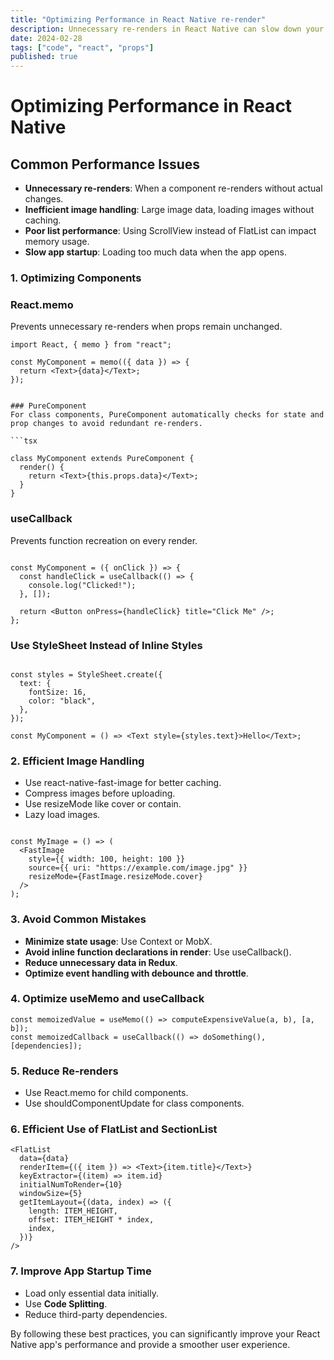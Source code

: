 ```yaml
---
title: "Optimizing Performance in React Native re-render"
description: Unnecessary re-renders in React Native can slow down your app. Learn how to optimize performance with techniques like React.memo, useMemo, and useCallback to keep your app fast and smooth...
date: 2024-02-28
tags: ["code", "react", "props"]
published: true
---
```


# Optimizing Performance in React Native

## Common Performance Issues

- **Unnecessary re-renders**: When a component re-renders without actual changes.
- **Inefficient image handling**: Large image data, loading images without caching.
- **Poor list performance**: Using ScrollView instead of FlatList can impact memory usage.
- **Slow app startup**: Loading too much data when the app opens.

<h3 id="1" className="text-[1.375rem] mt-0 font-semibold">
  1. Optimizing Components
</h3>

### React.memo

Prevents unnecessary re-renders when props remain unchanged.

```tsx
import React, { memo } from "react";

const MyComponent = memo(({ data }) => {
  return <Text>{data}</Text>;
});
```

````

### PureComponent
For class components, PureComponent automatically checks for state and prop changes to avoid redundant re-renders.

```tsx

class MyComponent extends PureComponent {
  render() {
    return <Text>{this.props.data}</Text>;
  }
}
````

### useCallback

Prevents function recreation on every render.

```tsx

const MyComponent = ({ onClick }) => {
  const handleClick = useCallback(() => {
    console.log("Clicked!");
  }, []);

  return <Button onPress={handleClick} title="Click Me" />;
};
```

### Use StyleSheet Instead of Inline Styles

```tsx

const styles = StyleSheet.create({
  text: {
    fontSize: 16,
    color: "black",
  },
});

const MyComponent = () => <Text style={styles.text}>Hello</Text>;
```

<h3 id="2" className="text-[1.375rem] mt-0 font-semibold">
  2. Efficient Image Handling
</h3>

- Use react-native-fast-image for better caching.
- Compress images before uploading.
- Use resizeMode like cover or contain.
- Lazy load images.

```tsx

const MyImage = () => (
  <FastImage
    style={{ width: 100, height: 100 }}
    source={{ uri: "https://example.com/image.jpg" }}
    resizeMode={FastImage.resizeMode.cover}
  />
);
```

<h3 id="3" className="text-[1.375rem] mt-0 font-semibold">
  3. Avoid Common Mistakes
</h3>

- **Minimize state usage**: Use Context or MobX.
- **Avoid inline function declarations in render**: Use useCallback().
- **Reduce unnecessary data in Redux**.
- **Optimize event handling with debounce and throttle**.

<h3 id="4" className="text-[1.375rem] mt-0 font-semibold">
  4. Optimize useMemo and useCallback
</h3>

```tsx
const memoizedValue = useMemo(() => computeExpensiveValue(a, b), [a, b]);
const memoizedCallback = useCallback(() => doSomething(), [dependencies]);
```

<h3 id="5" className="text-[1.375rem] mt-0 font-semibold">
  5. Reduce Re-renders
</h3>

- Use React.memo for child components.
- Use shouldComponentUpdate for class components.

<h3 id="6" className="text-[1.375rem] mt-0 font-semibold">
  6. Efficient Use of FlatList and SectionList
</h3>

```tsx
<FlatList
  data={data}
  renderItem={({ item }) => <Text>{item.title}</Text>}
  keyExtractor={(item) => item.id}
  initialNumToRender={10}
  windowSize={5}
  getItemLayout={(data, index) => ({
    length: ITEM_HEIGHT,
    offset: ITEM_HEIGHT * index,
    index,
  })}
/>
```

<h3 id="7" className="text-[1.375rem] mt-0 font-semibold">
  7. Improve App Startup Time
</h3>

- Load only essential data initially.
- Use **Code Splitting**.
- Reduce third-party dependencies.

By following these best practices, you can significantly improve your React Native app's performance and provide a smoother user experience.
